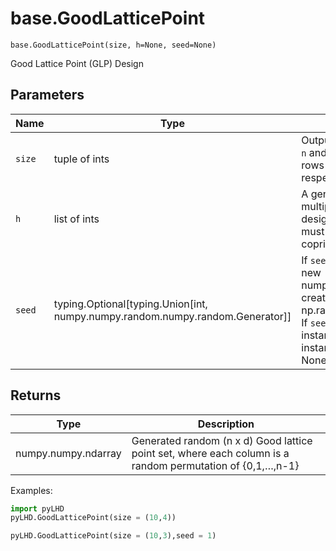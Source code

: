 # base.GoodLatticePoint { #pyLHD.base.GoodLatticePoint }

`base.GoodLatticePoint(size, h=None, seed=None)`

Good Lattice Point (GLP) Design 

## Parameters

| Name   | Type                                                                              | Description                                                                                                                                                                                                     | Default    |
|--------|-----------------------------------------------------------------------------------|-----------------------------------------------------------------------------------------------------------------------------------------------------------------------------------------------------------------|------------|
| `size` | tuple of ints                                                                     | Output shape of (n,d), where `n` and `d` are the number of rows and columns, respectively                                                                                                                       | _required_ |
| `h`    | list of ints                                                                      | A generator vector used to multiply each row of the design. Each element in `h` must be smaller than and coprime to `n`                                                                                         | `None`     |
| `seed` | typing.Optional\[typing.Union\[int, numpy.numpy.random.numpy.random.Generator\]\] | If `seed`is an integer or None, a new numpy.random.Generator is created using np.random.default_rng(seed).  If `seed` is already a ``Generator` instance, then the provided instance is used. Defaults to None. | `None`     |

## Returns

| Type                | Description                                                                                                 |
|---------------------|-------------------------------------------------------------------------------------------------------------|
| numpy.numpy.ndarray | Generated random (n x d) Good lattice point set, where each column is a random permutation of {0,1,...,n-1} |

Examples:
```python
import pyLHD
pyLHD.GoodLatticePoint(size = (10,4))
```
```python
pyLHD.GoodLatticePoint(size = (10,3),seed = 1)
```